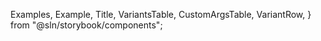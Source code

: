 
  Examples,
  Example,
  Title,
  VariantsTable,
  CustomArgsTable,
  VariantRow,
} from "@sln/storybook/components";


<Meta title="UI/Table/Table" component={Table} />

<Title title="Table" suffix="Brief" subtitle="Version 1.0 — Last Update: 21 Aug 2023" />

## Definition

The `Table` component is a HTML table that utilizes Tailwind classes to enhance its styles.

## Structure

The `Table` component should be used with other table sub-components (present as object attributes) that follow the same pattern.
These components render common elements that are styled with Tailwind. These components include:

- `Body` -> (`tbody`)
- `Header` -> (`thead`)
- `Row` -> (`tr`)
- `ColumnTitle` -> (`th`)
- `Cell` -> (`td`)

<CustomArgsTable of={Table} />

<Title offset title="Table" suffix="Variants" />

<Canvas>
  <Story name="Table">
    {(props) => (
      <VariantsTable titles={["Default"]} columnMinWidth={150}>
        <VariantRow>
          <TableExampleComponent />
        </VariantRow>
      </VariantsTable>
    )}
  </Story>
</Canvas>
